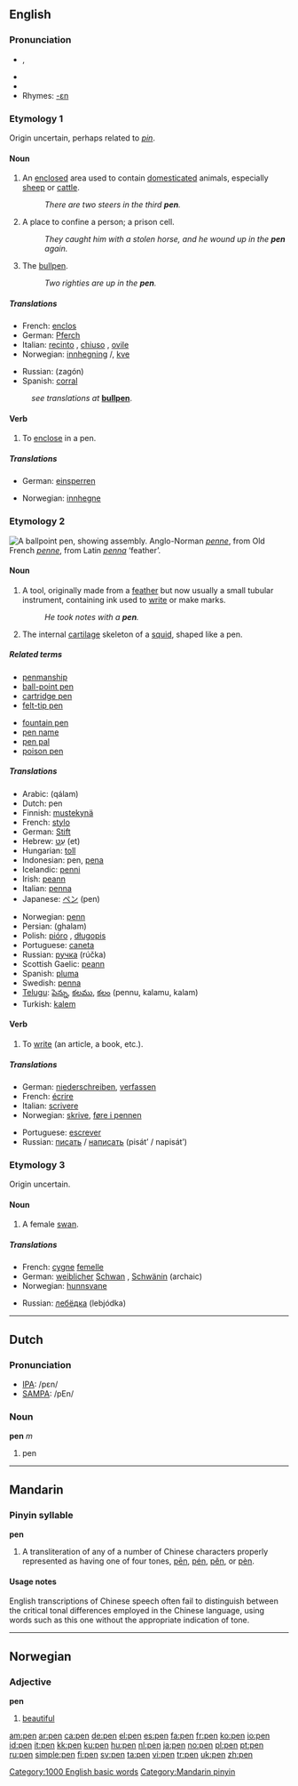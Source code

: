 {{see|pēn|pén|pěn|pèn}}
==English==
===Pronunciation===
*{{IPA|/pɛn/}}, {{SAMPA|/pEn/}}
*{{audio|en-us-pen.ogg|Audio (US)}}
*{{audio|en-us-inlandnorth-pen.ogg|Audio (US-Inland North)}}
*Rhymes: [[Rhymes:English:-ɛn|-ɛn]]

===Etymology 1===
Origin uncertain, perhaps related to ''[[pin]]''.

====Noun====
{{en-noun}}

# An [[enclose]]d area used to contain [[domesticated]] animals, especially [[sheep]] or [[cattle]].
#: ''There are two steers in the third '''pen'''.''
# A place to confine a person; a prison cell.
#: ''They caught him with a stolen horse, and he wound up in the '''pen''' again.''
# {{baseball}} The [[bullpen]].
#: ''Two righties are up in the '''pen'''.''

=====Translations=====
{{trans-top|an enclosed area}}
*French: [[enclos]] {{m}}
*German: [[Pferch]] {{m}}
*Italian: [[recinto]] {{m}}, [[chiuso]] {{m}}, {{italbrac|for sheep}} [[ovile]] {{m}}
*Norwegian: [[innhegning]] {{f}}/{{m}}, [[kve]] {{n}}
{{trans-mid}}
*Russian: {{t|ru|загон|m}} (zagón)
*Spanish: [[corral]] {{m}}
{{trans-bottom}}

{{trans-top|(baseball) bullpen}}
:''see translations at'' '''[[bullpen]]'''.
{{trans-bottom}}

====Verb====
{{en-verb|pen|n|ing}}

# {{transitive}} To [[enclose]] in a pen.

=====Translations=====
{{trans-top|to enclose}}
*German: [[einsperren]]
{{trans-mid}}
*Norwegian: [[innhegne]]
{{trans-bottom}}

===Etymology 2===
[[Image:Ballpoint-pen-parts.jpg|thumb|right|A ballpoint pen, showing assembly.]]
Anglo-Norman ''[[penne]]'', from Old French ''[[penne]]'', from Latin ''[[penna]]'' ‘feather’.

====Noun====
{{en-noun}}

# A tool, originally made from a [[feather]] but now usually a small tubular instrument, containing ink used to [[write]] or make marks.
#: ''He took notes with a '''pen'''.''
# {{zoology}} The internal [[cartilage]] skeleton of a [[squid]], shaped like a pen.

=====Related terms=====
{{top2}}
*[[penmanship]]
*[[ball-point pen]]
*[[cartridge pen]]
*[[felt-tip pen]]
{{mid2}}
*[[fountain pen]]
*[[pen name]]
*[[pen pal]]
*[[poison pen]]
{{bottom}}

=====Translations=====
{{trans-top|writing tool}}
*Arabic: {{ARchar|[[قلم]]}} (qálam)
*Dutch: pen {{f}}
*Finnish: [[mustekynä]]
*French: [[stylo]] {{m}}
*German: [[Stift]] {{m}}
*Hebrew: [[עט|עֵט]] (et) {{m}}
*Hungarian: [[toll]]
*Indonesian: pen, [[pena]]
*Icelandic: [[penni]] {{m}}
*Irish: [[peann]] {{m}}
*Italian: [[penna#Italian|penna]] {{f}}
*Japanese: [[ペン]] (pen)
{{trans-mid}}
*Norwegian: [[penn]] {{m}}
*Persian: {{FAchar|[[قلم]]}} (ghalam)
*Polish: [[pióro]] {{n}}, [[długopis]] {{m}}
*Portuguese: [[caneta]] {{f}}
*Russian: [[ручка]] (rúčka) {{f}}
*Scottish Gaelic: [[peann]] {{m}}
*Spanish: [[pluma]] {{f}}
*Swedish: [[penna#Swedish|penna]]
*[[Telugu]]: [[పెన్ను]], [[కలము]], [[కలం]] (pennu, kalamu, kalam)
*Turkish: [[kalem]]
{{trans-bottom}}

{{trans-top|internal cartilage skeleton of a squid}}
{{trans-mid}}
{{trans-bottom}}

====Verb====
{{en-verb|pen|n|ing}}

# {{transitive}} To [[write]] (an article, a book, etc.).

=====Translations=====
{{trans-top|to write}}
*German: [[niederschreiben]], [[verfassen]]
*French: [[écrire]]
*Italian: [[scrivere]]
*Norwegian: [[skrive]], [[føre i pennen]]
{{trans-mid}}
*Portuguese: [[escrever]]
*Russian: [[писать]] / [[написать]] (pisát’ / napisát’)
{{trans-bottom}}

===Etymology 3===
Origin uncertain.

====Noun====
{{en-noun}}

# A female [[swan]].

=====Translations=====
{{trans-top|female swan}}
*French: [[cygne]] [[femelle]] {{m}}
*German: [[weiblicher]] [[Schwan]] {{m}}, [[Schwänin]] {{f}} (archaic)
*Norwegian: [[hunnsvane]] {{m}}
{{trans-mid}}
*Russian: [[лебёдка]] (lebjódka) {{f}}
{{trans-bottom}}

[[Category:1000 English basic words]]

----

==Dutch==

===Pronunciation===
*[[w:IPA|IPA]]: /pεn/
*[[w:SAMPA|SAMPA]]: /pEn/

===Noun===
'''pen''' ''m''

# pen {{italbrac|writing utensil}}

----

==Mandarin==

===Pinyin syllable===
'''pen'''

# A transliteration of any of a number of Chinese characters properly represented as having one of four tones, [[pēn]], [[pén]], [[pěn]], or [[pèn]].

====Usage notes====
English transcriptions of Chinese speech often fail to distinguish between the critical tonal differences employed in the Chinese language, using words such as this one without the appropriate indication of tone.

[[Category:Mandarin pinyin]]

----

==Norwegian==

===Adjective===
'''pen'''

# [[beautiful]]

[[am:pen]]
[[ar:pen]]
[[ca:pen]]
[[de:pen]]
[[el:pen]]
[[es:pen]]
[[fa:pen]]
[[fr:pen]]
[[ko:pen]]
[[io:pen]]
[[id:pen]]
[[it:pen]]
[[kk:pen]]
[[ku:pen]]
[[hu:pen]]
[[nl:pen]]
[[ja:pen]]
[[no:pen]]
[[pl:pen]]
[[pt:pen]]
[[ru:pen]]
[[simple:pen]]
[[fi:pen]]
[[sv:pen]]
[[ta:pen]]
[[vi:pen]]
[[tr:pen]]
[[uk:pen]]
[[zh:pen]]